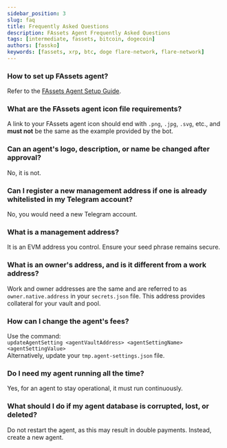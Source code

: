```yaml
---
sidebar_position: 3
slug: faq
title: Frequently Asked Questions
description: FAssets Agent Frequently Asked Questions
tags: [intermediate, fassets, bitcoin, dogecoin]
authors: [fassko]
keywords: [fassets, xrp, btc, doge flare-network, flare-network]
---
```


### How to set up FAssets agent?

Refer to the [FAssets Agent Setup Guide](/fassets/guides/deploy-fassets-agent).

### What are the FAssets agent icon file requirements?

A link to your FAssets agent icon should end with `.png`, `.jpg`, `.svg`, etc., and **must not** be the same as the example provided by the bot.

### Can an agent's logo, description, or name be changed after approval?

No, it is not.

### Can I register a new management address if one is already whitelisted in my Telegram account?

No, you would need a new Telegram account.

### What is a management address?

It is an EVM address you control. Ensure your seed phrase remains secure.

### What is an owner's address, and is it different from a work address?

Work and owner addresses are the same and are referred to as `owner.native.address` in your `secrets.json` file. This address provides collateral for your vault and pool.

### How can I change the agent's fees?

Use the command:  
`updateAgentSetting <agentVaultAddress> <agentSettingName> <agentSettingValue>`  
Alternatively, update your `tmp.agent-settings.json` file.

### Do I need my agent running all the time?

Yes, for an agent to stay operational, it must run continuously.

### What should I do if my agent database is corrupted, lost, or deleted?

Do not restart the agent, as this may result in double payments. Instead, create a new agent.
